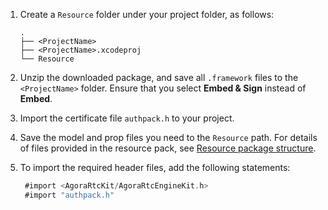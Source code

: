 <PlatformWrapper platform="ios">

1. Create a `Resource` folder under your project folder, as follows:
    ```shell
    .
    ├── <ProjectName>
    ├── <ProjectName>.xcodeproj
    └── Resource
    ```
1. Unzip the downloaded package, and save all `.framework` files to the `<ProjectName>` folder. Ensure that you select **Embed & Sign** instead of **Embed**.
1. Import the certificate file `authpack.h` to your project.
1. Save the model and prop files you need to the `Resource` path. For details of files provided in the resource pack, see [Resource package structure](https://github.com/FaceUnity/FULiveDemo/blob/master/docs/iOS_Nama_Demo_Guide.md#2-file-structure).
1. To import the required header files, add the following statements:

   ``` objective-c
    #import <AgoraRtcKit/AgoraRtcEngineKit.h>
    #import "authpack.h"
   ```

</PlatformWrapper>